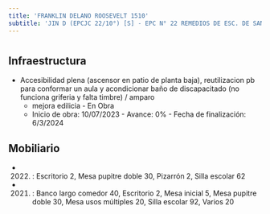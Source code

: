 ```yaml
---
title: 'FRANKLIN DELANO ROOSEVELT 1510'
subtitle: 'JIN D (EPCJC 22/10°) [S] - EPC N° 22 REMEDIOS DE ESC. DE SAN MARTIN'
---
```


#
## Infraestructura

* Accesibilidad plena (ascensor en patio de planta baja), reutilizacion pb para conformar un aula y acondicionar baño de discapacitado (no funciona griferia y falta timbre) / amparo 
    + mejora edilicia - En Obra 
    + Inicio de obra: 10/07/2023 - Avance: 0% - Fecha de finalización: 6/3/2024 






## Mobiliario

*  (2022) : Escritorio 2, Mesa pupitre doble 30, Pizarrón 2, Silla escolar 62 

*  (2021) : Banco largo comedor 40, Escritorio 2, Mesa inicial 5, Mesa pupitre doble 30, Mesa usos múltiples 20, Silla escolar 92, Varios 20 



